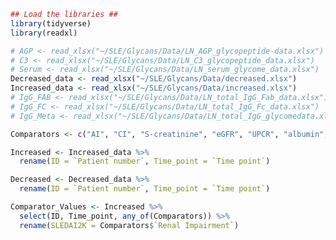 ```r

## Load the libraries ##
library(tidyverse)
library(readxl)

```

```r

# AGP <- read_xlsx("~/SLE/Glycans/Data/LN_AGP_glycopeptide-data.xlsx")
# C3 <- read_xlsx("~/SLE/Glycans/Data/LN_C3_glycopeptide_data.xlsx")
# Serum <- read_xlsx("~/SLE/Glycans/Data/LN_serum_glycome_data.xlsx")
Decreased_data <- read_xlsx("~/SLE/Glycans/Data/decreased.xlsx")
Increased_data <- read_xlsx("~/SLE/Glycans/Data/increased.xlsx")
# IgG_FAB <- read_xlsx("~/SLE/Glycans/Data/LN_total_IgG_Fab_data.xlsx")
# IgG_FC <- read_xlsx("~/SLE/Glycans/Data/LN_total_IgG_Fc_data.xlsx")
# IgG_Meta <- read_xlsx("~/SLE/Glycans/Data/LN_total_IgG_glycomedata.xlsx")

```


```r
Comparators <- c("AI", "CI", "S-creatinine", "eGFR", "UPCR", "albumin", "extra-renal", "Renal Impairment")

Increased <- Increased_data %>% 
  rename(ID = `Patient number`, Time_point = `Time point`)

Decreased <- Decreased_data %>% 
  rename(ID = `Patient number`, Time_point = `Time point`)

Comparator_Values <- Increased %>% 
  select(ID, Time_point, any_of(Comparators)) %>% 
  rename(SLEDAI2K = Comparators$`Renal Impairment`)





```


